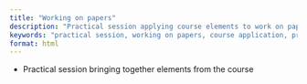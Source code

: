 ```yaml
---
title: "Working on papers"
description: "Practical session applying course elements to work on papers and projects."
keywords: "practical session, working on papers, course application, projects"
format: html
---
```


-   Practical session bringing together elements from the course